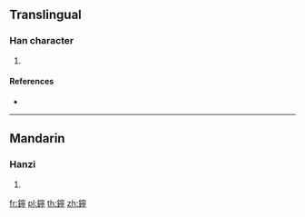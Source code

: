 {{character info/new}}
==Translingual==

===Han character===
{{Han char|rn=167|rad=金|as=14|sn=22|four=83112|canj=CJPN}}

# {{defn|Han|sort=金14}}

====References====
* {{Han ref|kx=1325.080|dkj=40986|dj=1826.030|hdz=64269.030|uh=944F|ud=37967|bh=F76B|bd=63339}}

----

==Mandarin==

===Hanzi===
{{cmn-hanzi|pin=[[níng]] ([[ning2]])|wg=ning<sup>2</sup>}}

# {{defn|lang=cmn|sort=金14}}

[[fr:鑏]]
[[pl:鑏]]
[[th:鑏]]
[[zh:鑏]]